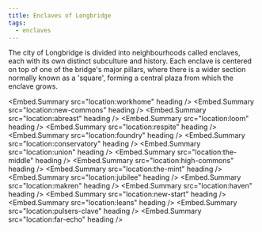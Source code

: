 ```yaml
---
title: Enclaves of Longbridge
tags:
  - enclaves
---
```

The city of Longbridge is divided into neighbourhoods called enclaves, each
with its own distinct subculture and history. Each enclave is centered on top
of one of the bridge's major pillars, where there is a wider section normally
known as a 'square', forming a central plaza from which the enclave grows.

<Embed.Summary src="location:workhome" heading />
<Embed.Summary src="location:new-commons" heading />
<Embed.Summary src="location:abreast" heading />
<Embed.Summary src="location:loom" heading />
<Embed.Summary src="location:respite" heading />
<Embed.Summary src="location:foundry" heading />
<Embed.Summary src="location:conservatory" heading />
<Embed.Summary src="location:union" heading />
<Embed.Summary src="location:the-middle" heading />
<Embed.Summary src="location:high-commons" heading />
<Embed.Summary src="location:the-mint" heading />
<Embed.Summary src="location:jubilee" heading />
<Embed.Summary src="location:makren" heading />
<Embed.Summary src="location:haven" heading />
<Embed.Summary src="location:new-start" heading />
<Embed.Summary src="location:leans" heading />
<Embed.Summary src="location:pulsers-clave" heading />
<Embed.Summary src="location:far-echo" heading />
